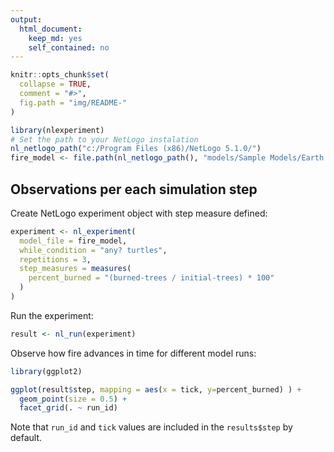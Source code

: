 ```yaml
---
output: 
  html_document: 
    keep_md: yes
    self_contained: no
---
```


```r
knitr::opts_chunk$set(
  collapse = TRUE,
  comment = "#>",
  fig.path = "img/README-"
)
```


```r
library(nlexperiment)
# Set the path to your NetLogo instalation
nl_netlogo_path("c:/Program Files (x86)/NetLogo 5.1.0/") 
fire_model <- file.path(nl_netlogo_path(), "models/Sample Models/Earth Science/Fire.nlogo")
```


## Observations per each simulation step
Create NetLogo experiment object with step measure defined:
```r
experiment <- nl_experiment(
  model_file = fire_model, 
  while_condition = "any? turtles",
  repetitions = 3,
  step_measures = measures(
    percent_burned = "(burned-trees / initial-trees) * 100"
  )
)
```

Run the experiment:
```r
result <- nl_run(experiment)
```

Observe how fire advances in time for different model runs:
```r
library(ggplot2)

ggplot(result$step, mapping = aes(x = tick, y=percent_burned) ) + 
  geom_point(size = 0.5) +
  facet_grid(. ~ run_id)
```

Note that `run_id` and `tick` values are included in the `results$step` by default.
